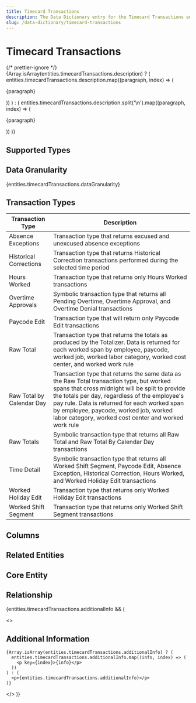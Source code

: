 ```yaml
---
title: Timecard Transactions
description: The Data Dictionary entry for the Timecard Transactions entity
slug: /data-dictionary/timecard-transactions
---
```



# Timecard Transactions

{/* prettier-ignore */}
{Array.isArray(entities.timecardTransactions.description) ? (
  entities.timecardTransactions.description.map((paragraph, index) => (
    <p key={index}>{paragraph}</p>
)) ) : ( entities.timecardTransactions.description.split('\n').map((paragraph, index) => (

<p key={index}>{paragraph}</p>
)) )}

## Supported Types

<SupportedTypesTable supportedTypes={entities.timecardTransactions.supportedTypes} />

## Data Granularity

{entities.timecardTransactions.dataGranularity}

## Transaction Types

| Transaction Type          | Description                                                                                                                                                                                                                                                                                                                                    |
| ------------------------- | ---------------------------------------------------------------------------------------------------------------------------------------------------------------------------------------------------------------------------------------------------------------------------------------------------------------------------------------------- |
| Absence Exceptions        | Transaction type that returns excused and unexcused absence exceptions                                                                                                                                                                                                                                                                         |
| Historical Corrections    | Transaction type that returns Historical Correction transactions performed during the selected time period                                                                                                                                                                                                                                     |
| Hours Worked              | Transaction type that returns only Hours Worked transactions                                                                                                                                                                                                                                                                                   |
| Overtime Approvals        | Symbolic transaction type that returns all Pending Overtime, Overtime Approval, and Overtime Denial transactions                                                                                                                                                                                                                               |
| Paycode Edit              | Transaction type that will return only Paycode Edit transactions                                                                                                                                                                                                                                                                               |
| Raw Total                 | Transaction type that returns the totals as produced by the Totalizer. Data is returned for each worked span by employee, paycode, worked job, worked labor category, worked cost center, and worked work rule                                                                                                                                 |
| Raw Total by Calendar Day | Transaction type that returns the same data as the Raw Total transaction type, but worked spans that cross midnight will be split to provide the totals per day, regardless of the employee's pay rule. Data is returned for each worked span by employee, paycode, worked job, worked labor category, worked cost center and worked work rule |
| Raw Totals                | Symbolic transaction type that returns all Raw Total and Raw Total By Calendar Day transactions                                                                                                                                                                                                                                                |
| Time Detail               | Symbolic transaction type that returns all Worked Shift Segment, Paycode Edit, Absence Exception, Historical Correction, Hours Worked, and Worked Holiday Edit transactions                                                                                                                                                                    |
| Worked Holiday Edit       | Transaction type that returns only Worked Holiday Edit transactions                                                                                                                                                                                                                                                                            |
| Worked Shift Segment      | Transaction type that returns only Worked Shift Segment transactions                                                                                                                                                                                                                                                                           |

## Columns

<ColumnsTable columns={entities.timecardTransactions.columns} />

## Related Entities

<RelatedEntitiesList relatedEntities={entities.timecardTransactions.relatedEntities} />

## Core Entity

<CoreEntityTable coreEntities={entities.timecardTransactions.coreEntity} />

## Relationship

<RelationshipTable relationship={entities.timecardTransactions.relationship} simple={true} />

{entities.timecardTransactions.additionalInfo && (

  <>
    <h2>Additional Information</h2>

    {Array.isArray(entities.timecardTransactions.additionalInfo) ? (
      entities.timecardTransactions.additionalInfo.map((info, index) => (
        <p key={index}>{info}</p>
      ))
    ) : (
      <p>{entities.timecardTransactions.additionalInfo}</p>
    )}

  </>
)}
